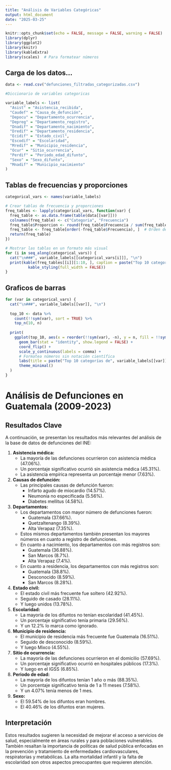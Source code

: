 ```yaml
---
title: "Análisis de Variables Categóricas"
output: html_document
date: "2025-03-25"
---
```


```r
knitr::opts_chunk$set(echo = FALSE, message = FALSE, warning = FALSE)
library(dplyr)
library(ggplot2)
library(knitr)
library(kableExtra)
library(scales)  # Para formatear números
```  
## Carga de los datos...
```r
data <- read.csv("defunciones_filtradas_categorizadas.csv")
```

``` r
#Diccionario de variables categoricas

variable_labels <- list(
  "Asist" = "Asistencia_recibida",
  "Caudef" = "Causa_de_defunción",
  "Depocu" = "Departamento_ocurrencia",
  "Depreg" = "Departamento_registro",
  "Dnadif" = "Departamento_nacimiento",
  "Dredif" = "Departamento_residencia",
  "Ecidif" = "Estado_civil",
  "Escodif" = "Escolaridad",
  "Mredif" = "Municipio_residencia",
  "Ocur" = "Sitio_ocurrencia",
  "Perdif" = "Periodo_edad_difunto",
  "Sexo" = "Sexo_difunto",
  "Mnadif" = "Municipio_nacimiento"
)

```

## Tablas de frecuencias y proporciones
```r
categorical_vars <- names(variable_labels)

# Crear tablas de frecuencia y proporciones
freq_tables <- lapply(categorical_vars, function(var) {
  freq_table <- as.data.frame(table(data[[var]]))
  colnames(freq_table) <- c("Categoria", "Frecuencia")
  freq_table$Proporcion <- round(freq_table$Frecuencia / sum(freq_table$Frecuencia), 4)
  freq_table <- freq_table[order(-freq_table$Frecuencia), ]  # Orden descendente
  return(freq_table)
})

# Mostrar las tablas en un formato más visual
for (i in seq_along(categorical_vars)) {
  cat("\n###", variable_labels[[categorical_vars[i]]], "\n")
  print(kable(freq_tables[[i]][1:10, ], caption = paste("Top 10 categorías de", variable_labels[[categorical_vars[i]]]), align = "c") %>%
          kable_styling(full_width = FALSE))
}

```

## Graficos de barras
```r
for (var in categorical_vars) {
  cat("\n###", variable_labels[[var]], "\n")
  
  top_10 <- data %>%
    count(!!sym(var), sort = TRUE) %>%
    top_n(10, n)
  
  print(
    ggplot(top_10, aes(x = reorder(!!sym(var), -n), y = n, fill = !!sym(var))) +
      geom_bar(stat = "identity", show.legend = FALSE) +
      coord_flip() +
      scale_y_continuous(labels = comma) +  
      # Formatea números sin notación científica
      labs(title = paste("Top 10 categorías de", variable_labels[[var]]), x = variable_labels[[var]], y = "Frecuencia") +
      theme_minimal()
  )
}
```

# Análisis de Defunciones en Guatemala (2009-2023)

## Resultados Clave

A continuación, se presentan los resultados más relevantes del análisis de la base de datos de defunciones del INE:

1.  **Asistencia médica:**
    * La mayoría de las defunciones ocurrieron con asistencia médica (47.06%).
    * Un porcentaje significativo ocurrió sin asistencia médica (45.31%).
    * La asistencia empírica representa un porcentaje menor (7.63%).

2.  **Causas de defunción:**
    * Las principales causas de defunción fueron:
        * Infarto agudo de miocardio (14.57%).
        * Neumonía no especificada (5.56%).
        * Diabetes mellitus (4.58%).

3.  **Departamentos:**
    * Los departamentos con mayor número de defunciones fueron:
        * Guatemala (37.66%).
        * Quetzaltenango (8.39%).
        * Alta Verapaz (7.35%).
    * Estos mismos departamentos también presentan los mayores números en cuanto a registro de defunciones.
    * En cuanto a nacimiento, los departamentos con más registros son:
        * Guatemala (36.88%).
        * San Marcos (8.7%).
        * Alta Verapaz (7.4%).
    * En cuanto a residencia, los departamentos con más registros son:
        * Guatemala (38.8%).
        * Desconocido (8.59%).
        * San Marcos (8.28%).

4.  **Estado civil:**
    * El estado civil más frecuente fue soltero (42.92%).
    * Seguido de casado (28.11%).
    * Y luego unidos (13.78%).

5.  **Escolaridad:**
    * La mayoría de los difuntos no tenían escolaridad (41.45%).
    * Un porcentaje significativo tenía primaria (29.56%).
    * Y un 12.2% lo marca como ignorado.

6.  **Municipio de residencia:**
    * El municipio de residencia más frecuente fue Guatemala (16.51%).
    * Seguido de desconocido (8.59%).
    * Y luego Mixco (4.55%).

7.  **Sitio de ocurrencia:**
    * La mayoría de las defunciones ocurrieron en el domicilio (57.69%).
    * Un porcentaje significativo ocurrió en hospitales públicos (17.3%).
    * Y luego en el IGSS (6.85%).

8.  **Periodo de edad:**
    * La mayoría de los difuntos tenían 1 año o más (88.35%).
    * Un porcentaje significativo tenía de 1 a 11 meses (7.58%).
    * Y un 4.07% tenía menos de 1 mes.

9.  **Sexo:**
    * El 59.54% de los difuntos eran hombres.
    * El 40.46% de los difuntos eran mujeres.

## Interpretación

Estos resultados sugieren la necesidad de mejorar el acceso a servicios de salud, especialmente en áreas rurales y para poblaciones vulnerables. También resaltan la importancia de políticas de salud pública enfocadas en la prevención y tratamiento de enfermedades cardiovasculares, respiratorias y metabólicas. La alta mortalidad infantil y la falta de escolaridad son otros aspectos preocupantes que requieren atención.

